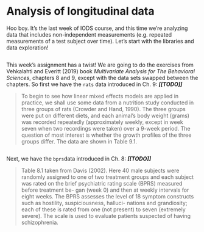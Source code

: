 # Analysis of longitudinal data
Hoo boy. It's the last week of IODS course, and this time we're analyzing data
that includes non-independent measurements (e.g. repeated measurements of
a test subject over time). Let's start with the libraries and data exploration!
```r
```

This week's assignment has a twist! We are going to do the exercises from 
Vehkalahti and Everitt (2019) book *Multivariate Analysis for The Behavioral Sciences*, 
chapters 8 and 9, except with the data sets swapped between the chapters. So first
we have the `rats` data introduced in Ch. 9: ***[[TODO]]***

> To begin to see how linear mixed effects models are applied in practice, we
shall use some data from a nutrition study conducted in three groups of rats
(Crowder and Hand, 1990). The three groups were put on different diets, and
each animal’s body weight (grams) was recorded repeatedly (approximately
weekly, except in week seven when two recordings were taken) over a 9-week
period. The question of most interest is whether the growth profiles of the
three groups differ. The data are shown in Table 9.1.

```r
```

Next, we have the `bprs`data introduced in Ch. 8: ***[[TODO]]***

> Table 8.1 taken from Davis (2002). Here 40 male subjects were
randomly assigned to one of two treatment groups and each subject was rated
on the brief psychiatric rating scale (BPRS) measured before treatment be-
gan (week 0) and then at weekly intervals for eight weeks. The BPRS assesses
the level of 18 symptom constructs such as hostility, suspiciousness, halluci-
nations and grandiosity; each of these is rated from one (not present) to seven
(extremely severe). The scale is used to evaluate patients suspected of having
schizophrenia.
